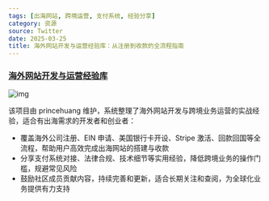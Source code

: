 ```yaml
---
tags: [出海网站, 跨境运营, 支付系统, 经验分享]
category: 资源
source: Twitter
date: 2025-03-25
title: 海外网站开发与运营经验库：从注册到收款的全流程指南
---
```


### [海外网站开发与运营经验库](https://github.com/princehuang/overseas-website-note)

![img](https://img.mengpeng.tech/i/2025/04/16/67ff39ebd9fea.webp)

该项目由 princehuang 维护，系统整理了海外网站开发与跨境业务运营的实战经验，适合有出海需求的开发者和创业者：

- 覆盖海外公司注册、EIN 申请、美国银行卡开设、Stripe 激活、回款回国等全流程，帮助用户高效完成出海网站的搭建与收款
- 分享支付系统对接、法律合规、技术细节等实用经验，降低跨境业务的操作门槛，规避常见风险
- 鼓励社区成员贡献内容，持续完善和更新，适合长期关注和查阅，为全球化业务提供有力支持 